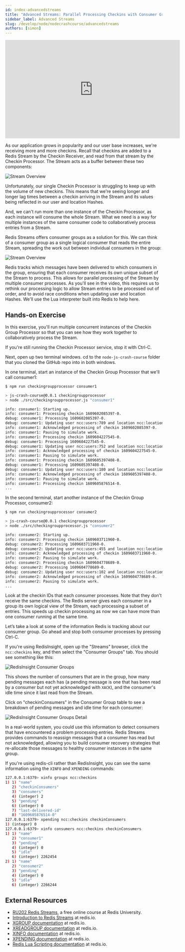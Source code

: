 ```yaml
---
id: index-advancedstreams
title: "Advanced Streams: Parallel Processing Checkins with Consumer Groups"
sidebar_label: Advanced Streams
slug: /develop/node/nodecrashcourse/advancedstreams
authors: [simon]
---
```



<div class="text--center">
<iframe width="560" height="315" src="https://www.youtube.com/embed/xdROBvMb4LE" frameborder="0" allow="accelerometer; autoplay; clipboard-write; encrypted-media; gyroscope; picture-in-picture" allowfullscreen></iframe>
</div>

As our application grows in popularity and our user base increases, we're receiving more and more checkins.  Recall that checkins are added to a Redis Stream by the Checkin Receiver, and read from that stream by the Checkin Processor.  The Stream acts as a buffer between these two components:

![Stream Overview](images/stream_overview.png)

Unfortunately, our single Checkin Processor is struggling to keep up with the volume of new checkins.  This means that we're seeing longer and longer lag times between a checkin arriving in the Stream and its values being reflected in our user and location Hashes.

And, we can't run more than one instance of the Checkin Processor, as each instance will consume the whole Stream.  What we need is a way for multiple instances of the same consumer code to collaboratively process entries from a Stream.

Redis Streams offers consumer groups as a solution for this.  We can think of a consumer group as a single logical consumer that reads the entire Stream, spreading the work out between individual consumers in the group:

![Stream Overview](images/consumer_group.png)

Redis tracks which messages have been delivered to which consumers in the group, ensuring that each consumer receives its own unique subset of the Stream to process.  This allows for parallel processing of the Stream by multiple consumer processes.  As you'll see in the video, this requires us to rethink our processing logic to allow Stream entries to be processed out of order,  and to avoid race conditions when updating user and location Hashes.  We'll use the Lua interpreter built into Redis to help here.

## Hands-on Exercise

In this exercise, you'll run multiple concurrent instances of the Checkin Group Processor so that you can see how they work together to collaboratively process the Stream.

If you're still running the Checkin Processor service, stop it with Ctrl-C.

Next, open up two terminal windows.  cd to the `node-js-crash-course` folder that you cloned the GitHub repo into in both windows.

In one terminal, start an instance of the Checkin Group Processor that we'll call consumer1:

```bash
$ npm run checkingroupprocessor consumer1

> js-crash-course@0.0.1 checkingroupprocessor 
> node ./src/checkingroupprocessor.js "consumer1"

info: consumer1: Starting up.
info: consumer1: Processing checkin 1609602085397-0.
debug: consumer1: Processing 1609602085397-0.
debug: consumer1: Updating user ncc:users:789 and location ncc:locations:171.
info: consumer1: Acknowledged processing of checkin 1609602085397-0.
info: consumer1: Pausing to simulate work.
info: consumer1: Processing checkin 1609604227545-0.
debug: consumer1: Processing 1609604227545-0.
debug: consumer1: Updating user ncc:users:752 and location ncc:locations:100.
info: consumer1: Acknowledged processing of checkin 1609604227545-0.
info: consumer1: Pausing to simulate work.
info: consumer1: Processing checkin 1609605397408-0.
debug: consumer1: Processing 1609605397408-0.
debug: consumer1: Updating user ncc:users:180 and location ncc:locations:13.
info: consumer1: Acknowledged processing of checkin 1609605397408-0.
info: consumer1: Pausing to simulate work.
info: consumer1: Processing checkin 1609605876514-0.
...
```

In the second terminal, start another instance of the Checkin Group Processor, consumer2:

```bash
$ npm run checkingroupprocessor consumer2

> js-crash-course@0.0.1 checkingroupprocessor 
> node ./src/checkingroupprocessor.js "consumer2"

info: consumer2: Starting up.
info: consumer2: Processing checkin 1609603711960-0.
debug: consumer2: Processing 1609603711960-0.
debug: consumer2: Updating user ncc:users:455 and location ncc:locations:181.
info: consumer2: Acknowledged processing of checkin 1609603711960-0.
info: consumer2: Pausing to simulate work.
info: consumer2: Processing checkin 1609604778689-0.
debug: consumer2: Processing 1609604778689-0.
debug: consumer2: Updating user ncc:users:102 and location ncc:locations:144.
info: consumer2: Acknowledged processing of checkin 1609604778689-0.
info: consumer2: Pausing to simulate work.
...
```

Look at the checkin IDs that each consumer processes.  Note that they don't receive the same checkins.  The Redis server gives each consumer in a group its own logical view of the Stream, each processing a subset of entries.  This speeds up checkin processing as now we can have more than one consumer running at the same time.

Let’s take a look at some of the information Redis is tracking about our consumer group.  Go ahead and stop both consumer processes by pressing Ctrl-C.

If you're using RedisInsight, open up the "Streams" browser, click the `ncc:checkins` key, and then select the "Consumer Groups" tab.  You should see something like this:

![RedisInsight Consumer Groups](images/insight_consumer_groups.png)

This shows the number of consumers that are in the group, how many pending messages each has (a pending message is one that has been read by a consumer but not yet acknowledged with `XACK`), and the consumer's idle time since it last read from the Stream.

Click on "checkinConsumers" in the Consumer Group table to see a breakdown of pending messages and idle time for each consumer:

![RedisInsight Consumer Groups Detail](images/insight_consumer_group_detail.png)

In a real-world system, you could use this information to detect consumers that have encountered a problem processing entries.  Redis Streams provides commands to reassign messages that a consumer has read but not acknowledged, allowing you to build consumer recovery strategies that re-allocate those messages to healthy consumer instances in the same group.

If you're using redis-cli rather than RedisInsight, you can see the same information using the `XINFO` and `XPENDING` commands:

```bash
127.0.0.1:6379> xinfo groups ncc:checkins
1) 1) "name"
   2) "checkinConsumers"
   3) "consumers"
   4) (integer) 2
   5) "pending"
   6) (integer) 0
   7) "last-delivered-id"
   8) "1609605876514-0"
127.0.0.1:6379> xpending ncc:checkins checkinConsumers
1) (integer) 0
127.0.0.1:6379> xinfo consumers ncc:checkins checkinConsumers
1) 1) "name"
   2) "consumer1"
   3) "pending"
   4) (integer) 0
   5) "idle"
   6) (integer) 2262454
2) 1) "name"
   2) "consumer2"
   3) "pending"
   4) (integer) 0
   5) "idle"
   6) (integer) 2266244
```

## External Resources

* [RU202 Redis Streams](https://university.redis.com/courses/ru202/), a free online course at Redis University.
* [Introduction to Redis Streams](https://redis.io/topics/streams-intro) at redis.io.
* [XGROUP documentation](https://redis.io/commands/xgroup) at redis.io.
* [XREADGROUP documentation](https://redis.io/commands/xreadgroup) at redis.io.
* [XINFO documentation](https://redis.io/commands/xinfo) at redis.io.
* [XPENDING documentation](https://redis.io/commands/xpending) at redis.io.
* [Redis Lua Scripting documentation](https://redis.io/commands/eval) at redis.io.

